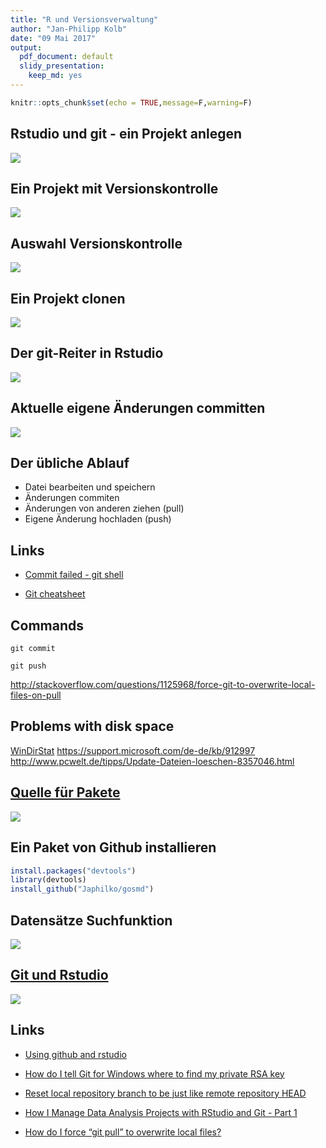 ```yaml
---
title: "R und Versionsverwaltung"
author: "Jan-Philipp Kolb"
date: "09 Mai 2017"
output: 
  pdf_document: default
  slidy_presentation: 
    keep_md: yes
---
```


```r
knitr::opts_chunk$set(echo = TRUE,message=F,warning=F)
```


## Rstudio und git - ein Projekt anlegen

![](figure/NeuesProjekt.PNG)


## Ein Projekt mit Versionskontrolle

![](figure/VersionControl.PNG)

## Auswahl Versionskontrolle

![](figure/gitSVN.PNG)

## Ein Projekt clonen

![](figure/CloneProject.PNG)

## Der git-Reiter in Rstudio

![](figure/gitReiter.PNG)

## Aktuelle eigene Änderungen committen

![](figure/CommitMessage.PNG)

## Der übliche Ablauf

- Datei bearbeiten und speichern
- Änderungen commiten
- Änderungen von anderen ziehen (pull)
- Eigene Änderung hochladen (push)

## Links

- [Commit failed - git shell](http://stackoverflow.com/questions/11229843/github-windows-commit-failed-failed-to-create-a-new-commit)

- [Git cheatsheet](https://services.github.com/on-demand/downloads/github-git-cheat-sheet.pdf)


## Commands

``` 
git commit
```

``` 
git push
```


<http://stackoverflow.com/questions/1125968/force-git-to-overwrite-local-files-on-pull>

## Problems with disk space

[WinDirStat](http://www.tecchannel.de/storage/tools/2037869/mit_windirstat_kostenlos_speicherplatz_auf_der_festplatte_visualisieren/)
<https://support.microsoft.com/de-de/kb/912997>
<http://www.pcwelt.de/tipps/Update-Dateien-loeschen-8357046.html>


## [Quelle für Pakete](https://www.researchgate.net/figure/301746965_fig1_Figure-2-Number-of-R-packages-by-source)

![](https://www.researchgate.net/profile/Tom_Mens/publication/301746965/figure/fig1/AS:356583633637381@1462027571464/Figure-2-Number-of-R-packages-by-source.png)

## Ein Paket von Github installieren

```r
install.packages("devtools")
library(devtools)
install_github("Japhilko/gosmd")
```



## Datensätze Suchfunktion

![](figure/SearchableGithub.PNG)

## [Git und Rstudio](https://www.r-bloggers.com/version-control-file-sharing-and-collaboration-using-github-and-rstudio/)

![](figure/gitRstudio.PNG)


## Links

- [Using github and rstudio](https://www.r-bloggers.com/version-control-file-sharing-and-collaboration-using-github-and-rstudio/)

- [How do I tell Git for Windows where to find my private RSA key](http://serverfault.com/questions/194567/how-do-i-tell-git-for-windows-where-to-find-my-private-rsa-key)

- [Reset local repository branch to be just like remote repository HEAD](http://stackoverflow.com/questions/1628088/reset-local-repository-branch-to-be-just-like-remote-repository-head)

- [How I Manage Data Analysis Projects with RStudio and Git - Part 1](http://christianlemp.com/blog/2014/02/05/How-I-Manage-Data-Projects-with-RStudio-and-Git.html)

- [How do I force “git pull” to overwrite local files?](http://stackoverflow.com/questions/1125968/how-do-i-force-git-pull-to-overwrite-local-files)
